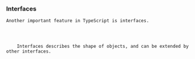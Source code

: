 
<Content>
    <h3 className="subtitle is-4">Interfaces</h3>

    Another important feature in TypeScript is interfaces.
</Content>

<Code language="typescript" id="InterfacesExample" code={interfacesExample} noCopy={true}/>

<Content>
    Interfaces describes the shape of objects, and can be extended by other interfaces.
</Content>
